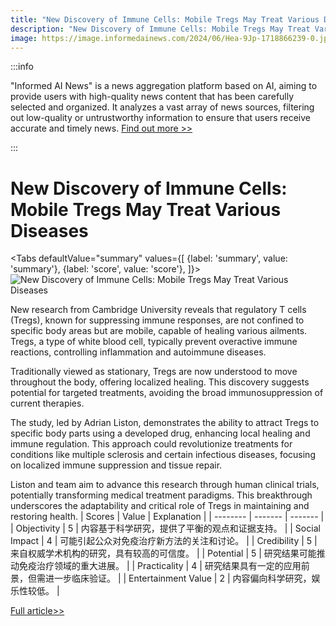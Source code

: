 ```yaml
---
title: "New Discovery of Immune Cells: Mobile Tregs May Treat Various Diseases"
description: "New Discovery of Immune Cells: Mobile Tregs May Treat Various Diseases"
image: https://image.informedainews.com/2024/06/Hea-9Jp-1718866239-0.jpg
---
```



:::info

"Informed AI News" is a news aggregation platform based on AI, aiming to provide users with high-quality news content that has been carefully selected and organized. It analyzes a vast array of news sources, filtering out low-quality or untrustworthy information to ensure that users receive accurate and timely news.  [Find out more >>](/)

:::

# New Discovery of Immune Cells: Mobile Tregs May Treat Various Diseases


<Tabs
	defaultValue="summary"
	values={[
	{label: 'summary', value: 'summary'},
	{label: 'score', value: 'score'},
]}>
<TabItem value="summary">
<img
  src="https://image.informedainews.com/2024/06/Hea-9Jp-1718866239-0.jpg"
  alt="New Discovery of Immune Cells: Mobile Tregs May Treat Various Diseases"
/>



New research from Cambridge University reveals that regulatory T cells (Tregs), known for suppressing immune responses, are not confined to specific body areas but are mobile, capable of healing various ailments. Tregs, a type of white blood cell, typically prevent overactive immune reactions, controlling inflammation and autoimmune diseases.

Traditionally viewed as stationary, Tregs are now understood to move throughout the body, offering localized healing. This discovery suggests potential for targeted treatments, avoiding the broad immunosuppression of current therapies.

The study, led by Adrian Liston, demonstrates the ability to attract Tregs to specific body parts using a developed drug, enhancing local healing and immune regulation. This approach could revolutionize treatments for conditions like multiple sclerosis and certain infectious diseases, focusing on localized immune suppression and tissue repair.

Liston and team aim to advance this research through human clinical trials, potentially transforming medical treatment paradigms. This breakthrough underscores the adaptability and critical role of Tregs in maintaining and restoring health.
</TabItem>
<TabItem value="score">
	| Scores     | Value   | Explanation |
	| -------- | ------- | ------- |
	| Objectivity  | 5    | 内容基于科学研究，提供了平衡的观点和证据支持。    |
	| Social Impact | 4     | 可能引起公众对免疫治疗新方法的关注和讨论。    |
	| Credibility    | 5    | 来自权威学术机构的研究，具有较高的可信度。    |
	| Potential    | 5    | 研究结果可能推动免疫治疗领域的重大进展。    |
	| Practicality    | 4    | 研究结果具有一定的应用前景，但需进一步临床验证。    |
	| Entertainment Value    | 2    | 内容偏向科学研究，娱乐性较低。    |
</TabItem>
</Tabs>

[Full article>>](https://www.cnbeta.com.tw/articles/science/1435322.htm)
